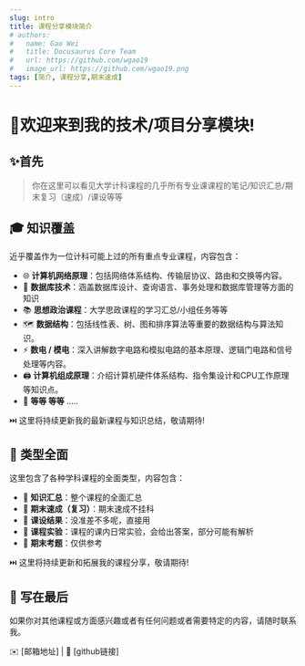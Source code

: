 ---
slug: intro
title: 课程分享模块简介
# authors:
#   name: Gao Wei
#   title: Docusaurus Core Team
#   url: https://github.com/wgao19
#   image_url: https://github.com/wgao19.png
tags: [简介, 课程分享,期末速成]
---

<Notification type="success" position="top-right" data="学校最新文章更新:     数字电路期末速成     习中特期末复习" lastTime="long"/>


# 🌈欢迎来到我的技术/项目分享模块!

## ✨首先

> 你在这里可以看见大学计科课程的几乎所有专业课课程的笔记/知识汇总/期末复习（速成）/课设等等



## 🎓 知识覆盖

近乎覆盖作为一位计科可能上过的所有重点专业课程，内容包含：

-   🌐 **计算机网络原理**：包括网络体系结构、传输层协议、路由和交换等内容。
-   💾 **数据库技术**：涵盖数据库设计、查询语言、事务处理和数据库管理等方面的知识
-   📚 **思想政治课程**：大学思政课程的学习汇总/小组任务等等
-   🗺️ **数据结构**：包括线性表、树、图和排序算法等重要的数据结构与算法知识。
-   ⚡ **数电 / 模电**：深入讲解数字电路和模拟电路的基本原理、逻辑门电路和信号处理等内容。
-   🖨️ **计算机组成原理**：介绍计算机硬件体系结构、指令集设计和CPU工作原理等知识点。
-   🌟 **等等 等等** .....

⏭️ 这里将持续更新我的最新课程与知识总结，敬请期待!



## 📂 类型全面

这里包含了各种学科课程的全面类型，内容包含：

-   🌱 **知识汇总**：整个课程的全面汇总
-   🚀  **期末速成（复习）**：期末速成不挂科
-   🧰 **课设结果**：没准差不多呢，直接用
-   🧪 **课程实验**：课程的课内日常实验，会给出答案，部分可能有解析
-   💯 **期末考题**：仅供参考

⏭️ 这里将持续更新和拓展我的课程分享，敬请期待!





## 📝 写在最后



如果你对其他课程或方面感兴趣或者有任何问题或者需要特定的内容，请随时联系我。



✉️ [邮箱地址] | 🔗 [github链接]